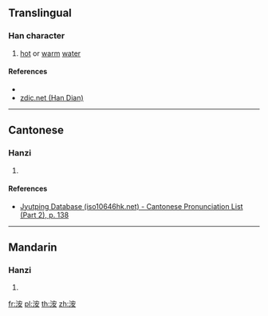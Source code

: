 {{character info/new}}
==Translingual==

===Han character===
{{Han char|rn=85|rad=水|as=06|sn=9|four=33144|canj=EJV|ids=⿰氵安}}

# [[hot]] or [[warm]] [[water]]

====References====
* {{Han ref|kx=0620.170|dkj=17385|dj=1016.060|hdz=31616.070|uh=6D1D|ud=27933|bh=CF7D|bd=53117}}
* [http://www.zdic.net/z/1c/js/6D1D.htm zdic.net (Han Dian)]

----

==Cantonese==

===Hanzi===
{{yue-hanzi|jyut=[[on3]]|y=on3}}

# {{defn|lang=yue|sort=水06}}

====References====
*[http://www.iso10646hk.net/jp/document/download.jsp Jyutping Database (iso10646hk.net) - Cantonese Pronunciation List (Part 2), p. 138]

----

==Mandarin==

===Hanzi===
{{cmn-hanzi|pin=[[àn]] ([[an4]])|wg=an<sup>4</sup>}}

# {{defn|lang=cmn|sort=水06}}

[[fr:洝]]
[[pl:洝]]
[[th:洝]]
[[zh:洝]]